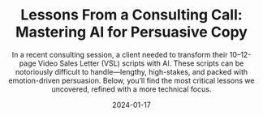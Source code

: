 ---
title: "Lessons From a Consulting Call: Mastering AI for Persuasive Copy"
subtitle: "In a recent consulting session, a client needed to transform their 10–12-page Video Sales Letter (VSL) scripts with AI. These scripts can be notoriously difficult to handle—lengthy, high-stakes, and packed with emotion-driven persuasion. Below, you’ll find the most critical lessons we uncovered, refined with a more technical focus."
type: short
date: '2024-01-17'
---